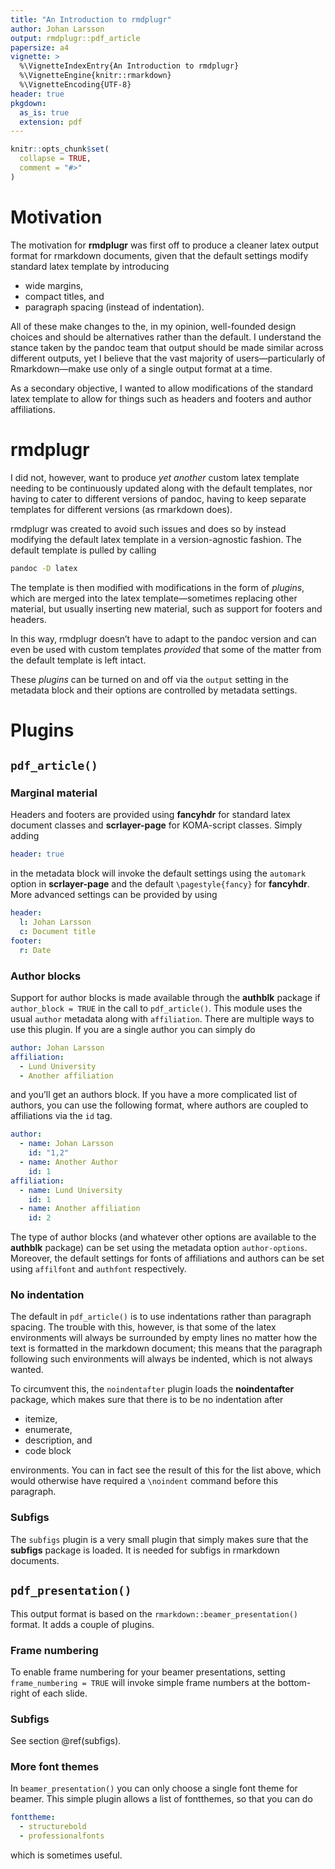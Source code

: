 ```yaml
---
title: "An Introduction to rmdplugr"
author: Johan Larsson
output: rmdplugr::pdf_article
papersize: a4
vignette: >
  %\VignetteIndexEntry{An Introduction to rmdplugr}
  %\VignetteEngine{knitr::rmarkdown}
  %\VignetteEncoding{UTF-8}
header: true
pkgdown:
  as_is: true
  extension: pdf
---
```


```r
knitr::opts_chunk$set(
  collapse = TRUE,
  comment = "#>"
)
```

# Motivation

The motivation for **rmdplugr** was first off to produce a cleaner latex output
format for rmarkdown documents, given that the default settings modify
standard latex template by introducing

* wide margins,
* compact titles, and
* paragraph spacing (instead of indentation).

All of these make changes to the, in my opinion, well-founded design choices
and should be alternatives rather than the default. I understand
the stance taken by the pandoc team that output should
be made similar across different outputs, yet I believe that the vast majority
of users---particularly of Rmarkdown---make use only of a single output
format at a time.

As a secondary objective, I wanted to allow modifications of the standard
latex template to allow for things such as headers and footers and
author affiliations.

# rmdplugr

I did not, however, want to produce *yet another* custom latex template
needing to be continuously updated along with the default templates,
nor having to cater to different versions of pandoc, having
to keep separate templates for different versions (as rmarkdown does).

rmdplugr was created to avoid such issues and does so by instead
modifying the default latex template in a version-agnostic 
fashion. The default template is pulled by calling

```bash
pandoc -D latex
```

The template is then modified with modifications in the
form of *plugins*, which are merged into the latex template---sometimes
replacing other material, but usually inserting new material, such
as support for footers and headers.

In this way, rmdplugr doesn't have to adapt to the pandoc version and
can even be used with custom templates *provided* that some of the matter
from the default template is left intact.

These *plugins* can be turned on and off via the `output` setting in
the metadata block and their options are controlled by 
metadata settings.

# Plugins

## `pdf_article()`

### Marginal material

Headers and footers are provided using **fancyhdr** for standard latex 
document classes and **scrlayer-page** for KOMA-script classes.
Simply adding

```yaml
header: true
```

in the metadata block will invoke the default settings using the `automark`
option in **scrlayer-page** and the default `\pagestyle{fancy}` for **fancyhdr**.
More advanced settings can be provided by using

```yaml
header:
  l: Johan Larsson
  c: Document title
footer:
  r: Date
```

### Author blocks

Support for author blocks is made available through the **authblk** package
if `author_block = TRUE` in the call to `pdf_article()`.
This module uses the usual `author` metadata along with `affiliation`.
There are multiple ways to use this plugin. If you are a single
author you can simply do

```yaml
author: Johan Larsson
affiliation:
  - Lund University
  - Another affiliation
```

and you'll get an authors block. If you have a more complicated
list of authors, you can use the following format, where authors
are coupled to affiliations via the `id` tag.

```yaml
author:
  - name: Johan Larsson
    id: "1,2"
  - name: Another Author
    id: 1
affiliation:
  - name: Lund University
    id: 1
  - name: Another affiliation
    id: 2
```

The type of author blocks (and whatever other options
are available to the **authblk** package)
can be set using the metadata option `author-options`.
Moreover, the default settings for fonts of affiliations and
authors can be set using `affilfont` and `authfont` respectively.

### No indentation

The default in `pdf_article()` is to use indentations rather than paragraph
spacing. The trouble with this, however, is that
some of the latex environments will always
be surrounded by empty lines no matter how the text is formatted in
the markdown document; this means that the paragraph following such environments
will always be indented, which is not always wanted.

To circumvent this, the `noindentafter` plugin loads the 
**noindentafter** package, which makes sure that there is to be no indentation
after

* itemize,
* enumerate,
* description, and
* code block

environments. You can in fact see the result of this for the list above,
which would otherwise have required a `\noindent` command before this
paragraph.

### Subfigs {#subfigs}

The `subfigs` plugin is a very small plugin that simply makes sure
that the **subfigs** package is loaded. It is needed for subfigs in
rmarkdown documents.

## `pdf_presentation()`

This output format is based on the `rmarkdown::beamer_presentation()` 
format. It adds a couple of plugins.

### Frame numbering

To enable frame numbering for your beamer presentations, setting
`frame_numbering = TRUE` will invoke simple frame numbers at the bottom-right
of each slide.

### Subfigs

See section \@ref(subfigs).


### More font themes

In `beamer_presentation()` you can only choose a single font theme
for beamer. This simple plugin allows a list of fontthemes, so that you
can do

```yaml
fonttheme:
  - structurebold
  - professionalfonts
```

which is sometimes useful.